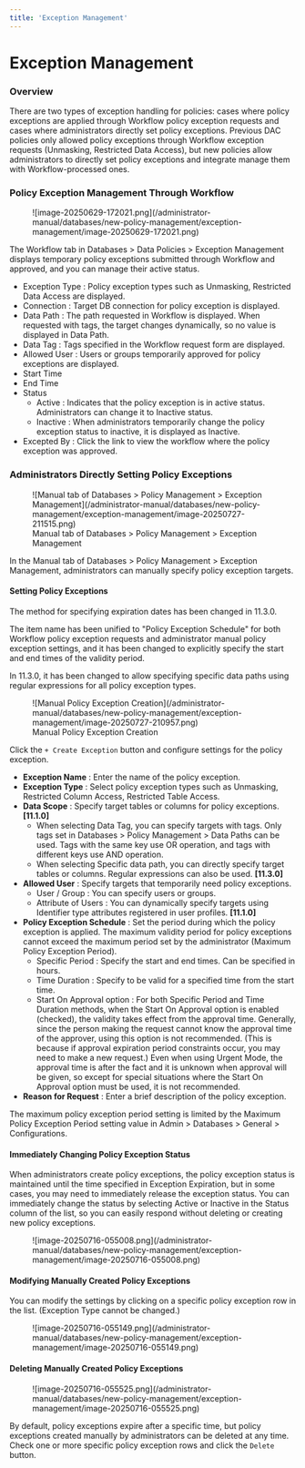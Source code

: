 ```yaml
---
title: 'Exception Management'
---
```



# Exception Management

### Overview

There are two types of exception handling for policies: cases where policy exceptions are applied through Workflow policy exception requests and cases where administrators directly set policy exceptions. Previous DAC policies only allowed policy exceptions through Workflow exception requests (Unmasking, Restricted Data Access), but new policies allow administrators to directly set policy exceptions and integrate manage them with Workflow-processed ones.

### Policy Exception Management Through Workflow

<figure data-layout="center" data-align="center">
![image-20250629-172021.png](/administrator-manual/databases/new-policy-management/exception-management/image-20250629-172021.png)
</figure>

The Workflow tab in Databases &gt; Data Policies &gt; Exception Management displays temporary policy exceptions submitted through Workflow and approved, and you can manage their active status.

* Exception Type : Policy exception types such as Unmasking, Restricted Data Access are displayed.
* Connection : Target DB connection for policy exception is displayed.
* Data Path : The path requested in Workflow is displayed. When requested with tags, the target changes dynamically, so no value is displayed in Data Path.
* Data Tag : Tags specified in the Workflow request form are displayed. 
* Allowed User : Users or groups temporarily approved for policy exceptions are displayed.
* Start Time
* End Time
* Status
    * Active : Indicates that the policy exception is in active status. Administrators can change it to Inactive status.
    * Inactive : When administrators temporarily change the policy exception status to inactive, it is displayed as Inactive.
* Excepted By : Click the link to view the workflow where the policy exception was approved.

### Administrators Directly Setting Policy Exceptions

<figure data-layout="center" data-align="center">
![Manual tab of Databases &gt; Policy Management &gt; Exception Management](/administrator-manual/databases/new-policy-management/exception-management/image-20250727-211515.png)
<figcaption>
Manual tab of Databases &gt; Policy Management &gt; Exception Management
</figcaption>
</figure>

In the Manual tab of Databases &gt; Policy Management &gt; Exception Management, administrators can manually specify policy exception targets.

#### Setting Policy Exceptions

<Callout type="info">
The method for specifying expiration dates has been changed in 11.3.0.

The item name has been unified to "Policy Exception Schedule" for both Workflow policy exception requests and administrator manual policy exception settings, and it has been changed to explicitly specify the start and end times of the validity period.

In 11.3.0, it has been changed to allow specifying specific data paths using regular expressions for all policy exception types.
</Callout>

<figure data-layout="center" data-align="center">
![Manual Policy Exception Creation](/administrator-manual/databases/new-policy-management/exception-management/image-20250727-210957.png)
<figcaption>
Manual Policy Exception Creation
</figcaption>
</figure>

Click the `+ Create Exception` button and configure settings for the policy exception.

* **Exception Name** : Enter the name of the policy exception.
* **Exception Type** : Select policy exception types such as Unmasking, Restricted Column Access, Restricted Table Access.
* **Data Scope** : Specify target tables or columns for policy exceptions. **[11.1.0]**
    * When selecting Data Tag, you can specify targets with tags. Only tags set in Databases &gt; Policy Management &gt; Data Paths can be used. Tags with the same key use OR operation, and tags with different keys use AND operation.
    * When selecting Specific data path, you can directly specify target tables or columns. Regular expressions can also be used. **[11.3.0]**
* **Allowed User** : Specify targets that temporarily need policy exceptions.
    * User / Group : You can specify users or groups.
    * Attribute of Users : You can dynamically specify targets using Identifier type attributes registered in user profiles. **[11.1.0]** 
* **Policy Exception Schedule** : Set the period during which the policy exception is applied. The maximum validity period for policy exceptions cannot exceed the maximum period set by the administrator (Maximum Policy Exception Period).
    * Specific Period : Specify the start and end times. Can be specified in hours.
    * Time Duration : Specify to be valid for a specified time from the start time.
    * Start On Approval option : For both Specific Period and Time Duration methods, when the Start On Approval option is enabled (checked), the validity takes effect from the approval time. Generally, since the person making the request cannot know the approval time of the approver, using this option is not recommended. (This is because if approval expiration period constraints occur, you may need to make a new request.) Even when using Urgent Mode, the approval time is after the fact and it is unknown when approval will be given, so except for special situations where the Start On Approval option must be used, it is not recommended.
* **Reason for Request** : Enter a brief description of the policy exception.

<Callout type="info">
The maximum policy exception period setting is limited by the Maximum Policy Exception Period setting value in Admin &gt; Databases &gt; General &gt; Configurations.
</Callout>

#### Immediately Changing Policy Exception Status

When administrators create policy exceptions, the policy exception status is maintained until the time specified in Exception Expiration, but in some cases, you may need to immediately release the exception status. You can immediately change the status by selecting Active or Inactive in the Status column of the list, so you can easily respond without deleting or creating new policy exceptions.

<figure data-layout="center" data-align="center">
![image-20250716-055008.png](/administrator-manual/databases/new-policy-management/exception-management/image-20250716-055008.png)
</figure>

#### Modifying Manually Created Policy Exceptions

You can modify the settings by clicking on a specific policy exception row in the list. (Exception Type cannot be changed.)

<figure data-layout="center" data-align="center">
![image-20250716-055149.png](/administrator-manual/databases/new-policy-management/exception-management/image-20250716-055149.png)
</figure>

#### Deleting Manually Created Policy Exceptions

<figure data-layout="center" data-align="center">
![image-20250716-055525.png](/administrator-manual/databases/new-policy-management/exception-management/image-20250716-055525.png)
</figure>

By default, policy exceptions expire after a specific time, but policy exceptions created manually by administrators can be deleted at any time. Check one or more specific policy exception rows and click the `Delete` button.
